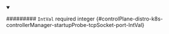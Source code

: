 
<details className="config-field" data-expandable="false" open>
<summary>

######### `IntVal` <span className="config-field-required" data-required="false">required</span> <span className="config-field-type">integer</span> <span className="config-field-default"></span> <span className="config-field-enum"></span> {#controlPlane-distro-k8s-controllerManager-startupProbe-tcpSocket-port-IntVal}



</summary>



</details>
